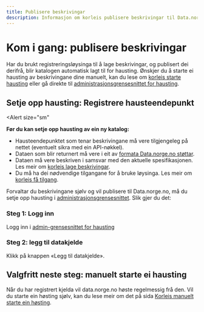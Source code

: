 ```yaml
---
title: Publisere beskrivingar
description: Informasjon om korleis publisere beskrivingar til Data.norge.no.
---
```


# Kom i gang: publisere beskrivingar

Har du brukt registreringsløysinga til å lage beskrivingar, og publisert dei derifrå, blir katalogen automatisk lagt til for hausting.
Ønskjer du å starte ei hausting av beskrivingane dine manuelt, kan du lese om [korleis starte hausting](/docs/sharing-data/publishing-data-descriptions/4-triggering-harvest) eller gå direkte til [administrasjonsgrensesnittet for hausting](https://admin.fellesdatakatalog.digdir.no/data-sources).

## Setje opp hausting: Registrere hausteendepunkt

<Alert
    size="sm"
>
**Før du kan setje opp hausting av ein ny katalog:**

- Hausteendepunktet som tenar beskrivingane må vere tilgjengeleg på nettet (eventuelt sikra med ein API-nøkkel).
- Dataen som blir returnert må vere i eit av [formata Data.norge.no støttar](/docs/sharing-data/publishing-data-descriptions/1-creating-descriptions-self).
- Dataen må vere beskriven i samsvar med den aktuelle spesifikasjonen. Les meir om [korleis lage beskrivingar](/docs/sharing-data/publishing-data-descriptions/1-creating-descriptions-self).
- Du må ha dei nødvendige tilgangane for å bruke løysinga. Les meir om [korleis få tilgang](/docs/login-and-access).

</Alert>

Forvaltar du beskrivingane sjølv og vil publisere til Data.norge.no, må du setje opp hausting i [administrasjonsgrensesnittet](https://admin.fellesdatakatalog.digdir.no/data-sources). Slik gjer du det:

### Steg 1: Logg inn

Logg inn i [admin-grensesnittet for hausting](https://admin.fellesdatakatalog.digdir.no/data-sources)

### Steg 2: legg til datakjelde

Klikk på knappen «Legg til datakjelde».


## Valgfritt neste steg: manuelt starte ei hausting

Når du har registrert kjelda vil data.norge.no høste regelmessig frå den.
Vil du starte ein høsting sjølv, kan du lese meir om det på sida [Korleis manuelt starte ein høsting](/docs/sharing-data/publishing-data-descriptions/4-triggering-harvest).
